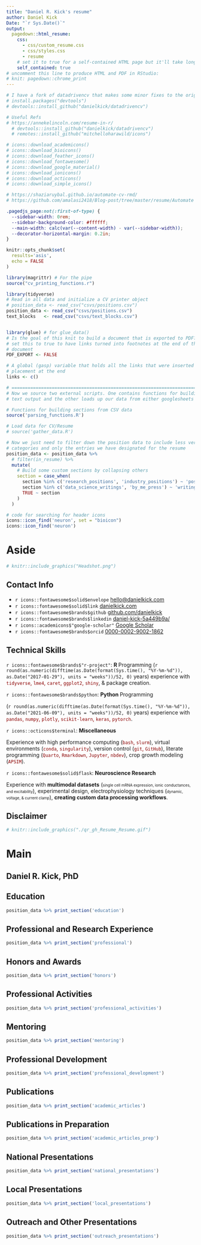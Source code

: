 ```yaml
---
title: "Daniel R. Kick's resume"
author: Daniel Kick
Date: "`r Sys.Date()`"
output:
  pagedown::html_resume:
    css: 
      - css/custom_resume.css
      - css/styles.css
      - resume
    # set it to true for a self-contained HTML page but it'll take longer to render
    self_contained: true
# uncomment this line to produce HTML and PDF in RStudio:
# knit: pagedown::chrome_print
---
```




```r
# I have a fork of datadrivencv that makes some minor fixes to the original. See also annekelincoln's post below for issues with the icon library if encountered.
# install.packages("devtools")
# devtools::install_github("danielkick/datadrivencv")

# Useful Refs
# https://annekelincoln.com/resume-in-r/
  # devtools::install_github("danielkick/datadrivencv")
  # remotes::install_github("mitchelloharawild/icons")

# icons::download_academicons()
# icons::download_bioicons()
# icons::download_feather_icons()
# icons::download_fontawesome()
# icons::download_google_material()
# icons::download_ionicons()
# icons::download_octicons()
# icons::download_simple_icons()

# https://shaziaruybal.github.io/automate-cv-rmd/
# https://github.com/amalasi2418/Blog-post/tree/master/resume/Automate
```


```css
.pagedjs_page:not(:first-of-type) {
  --sidebar-width: 0rem;
  --sidebar-background-color: #ffffff;
  --main-width: calc(var(--content-width) - var(--sidebar-width));
  --decorator-horizontal-margin: 0.2in;
}
```

```r
knitr::opts_chunk$set(
  results='asis', 
  echo = FALSE
)

library(magrittr) # For the pipe
source("cv_printing_functions.r")

library(tidyverse)
# Read in all data and initialize a CV printer object
# position_data <- read_csv("csvs/positions.csv")
position_data <- read_csv("csvs/positions.csv")
text_blocks   <- read_csv("csvs/text_blocks.csv")


library(glue) # for glue_data()
# Is the goal of this knit to build a document that is exported to PDF? If so
# set this to true to have links turned into footnotes at the end of the
# document
PDF_EXPORT <- FALSE

# A global (gasp) variable that holds all the links that were inserted for
# placement at the end
links <- c()

# ======================================================================
# Now we source two external scripts. One contains functions for building the
# text output and the other loads up our data from either googlesheets or csvs

# Functions for building sections from CSV data
source('parsing_functions.R')

# Load data for CV/Resume
# source('gather_data.R')

# Now we just need to filter down the position data to include less verbose
# categories and only the entries we have designated for the resume
position_data <- position_data %>% 
  # filter(in_resume) %>% 
  mutate(
    # Build some custom sections by collapsing others
    section = case_when(
      section %in% c('research_positions', 'industry_positions') ~ 'positions', 
      section %in% c('data_science_writings', 'by_me_press') ~ 'writings',
      TRUE ~ section
    )
  ) 
```
 
```r
# code for searching for header icons 
icons::icon_find('neuron', set = "bioicon")
icons::icon_find('neuron')
```


Aside
================================================================================

```r
# knitr::include_graphics("Headshot.png")
```


Contact Info {#contact}
--------------------------------------------------------------------------------

- `r icons::fontawesome$solid$envelope` [hello@danielkick.com](hello@danielkick.com)
- `r icons::fontawesome$solid$link` [danielkick.com](https://www.danielkick.com)
- `r icons::fontawesome$brands$github` [github.com/danielkick](https://github.com/danielkick)
- `r icons::fontawesome$brands$linkedin` [daniel-kick-5a449b9a/](https://www.linkedin.com/in/daniel-kick-5a449b9a/)
- `r icons::academicons$"google-scholar"` [Google Scholar](https://scholar.google.com/citations?user=5Sz0E-0AAAAJ&hl=en&oi=ao)
- `r icons::fontawesome$brands$orcid` [0000-0002-9002-1862](https://orcid.org/0000-0002-9002-1862)



## Technical Skills

 `r icons::fontawesome$brands$"r-project"`: **R **Programming  (`r round(as.numeric(difftime(as.Date(format(Sys.time(), "%Y-%m-%d")), as.Date("2017-01-29"), units = "weeks"))/52, 0)` years) experience with <span style="color: DarkRed;">`tidyverse`, `lme4`, `caret`, `ggplot2`, `shiny`</span>, & package creation. 
 
 
 `r icons::fontawesome$brands$python`: **Python **Programming 
 
 (`r round(as.numeric(difftime(as.Date(format(Sys.time(), "%Y-%m-%d")), as.Date("2021-06-09"), units = "weeks"))/52, 0)` years) experience with <span style="color:DarkRed;">`pandas`, `numpy`, `plotly`, `scikit-learn`, `keras`, `pytorch`</span>.
 

 `r icons::octicons$terminal`: **Miscellaneous **
 
 Experience with high performance computing (<span style="color:DarkRed;">`bash`, `slurm`</span>), virtual environments (<span style="color:DarkRed;">`conda`, `singularity`</span>), version control (<span style="color:DarkRed;">`git`, `GitHub`</span>), literate programming (<span style="color:DarkRed;">`Quarto`, `Rmarkdown`, `Jupyter`, `nbdev`</span>), crop growth modeling (<span style="color:DarkRed;">`APSIM`</span>).


 `r icons::fontawesome$solid$flask`: **Neuroscience Research **
 
 Experience with **multimodal datasets** (<font size=-2>single cell mRNA expression, ionic conductances, and excitability</font>), experimental design, electrophysiology techniques (<font size=-2>dynamic, voltage, & current clamp</font>), **creating custom data processing workflows**.
 
 
Disclaimer {#disclaimer}
--------------------------------------------------------------------------------
<!-- For a pdf with -->

<!-- links scan here. -->

```r
# knitr::include_graphics("./qr_gh_Resume_Resume.gif")
```



Main
================================================================================

Daniel R. Kick, PhD {#title}
--------------------------------------------------------------------------------

Education {data-icon=graduation-cap}
--------------------------------------------------------------------------------
```r
position_data %>% print_section('education')
```


Professional and Research Experience {data-icon=laptop}
--------------------------------------------------------------------------------
```r
position_data %>% print_section('professional')
```


<!-- ```{r} -->
<!-- position_data %>% print_section('research') -->
<!-- ``` -->
<!-- Selected Teaching Experiences {data-icon=chalkboard-teacher} -->
<!-- -------------------------------------------------------------------------------- -->
<!-- ```{r} -->
<!-- position_data %>% print_section('teaching_positions') -->
<!-- ``` -->

Honors and Awards  {data-icon=award}
--------------------------------------------------------------------------------
```r
position_data %>% print_section('honors')
```


Professional Activities {data-icon=suitcase}
--------------------------------------------------------------------------------
```r
position_data %>% print_section('professional_activities')
```

Mentoring {data-icon=users}
--------------------------------------------------------------------------------
```r
position_data %>% print_section('mentoring')
```

Professional Development {data-icon=suitcase}
--------------------------------------------------------------------------------
```r
position_data %>% print_section('professional_development')
```

Publications {data-icon=flask}
--------------------------------------------------------------------------------
```r
position_data %>% print_section('academic_articles')
```

Publications in Preparation {data-icon=flask}
--------------------------------------------------------------------------------
```r
position_data %>% print_section('academic_articles_prep')
```

National Presentations {data-icon=users}
--------------------------------------------------------------------------------
```r
position_data %>% print_section('national_presentations')
```

Local Presentations {data-icon=users}
--------------------------------------------------------------------------------
```r
position_data %>% print_section('local_presentations')
```

Outreach and Other Presentations {data-icon=users}
--------------------------------------------------------------------------------
```r
position_data %>% print_section('outreach_presentations')
```



















 <!-- These breaks just force a new page so section doesn't get cut off --> 
<!-- <br> -->
<!-- <br> -->
<!-- <br> -->

